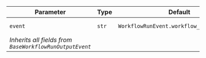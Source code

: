 | Parameter | Type | Default | Description |
|-----------|------|---------|-------------|
| `event` | `str` | `WorkflowRunEvent.workflow_started.value` | Event type identifier |
| *Inherits all fields from `BaseWorkflowRunOutputEvent`* |
